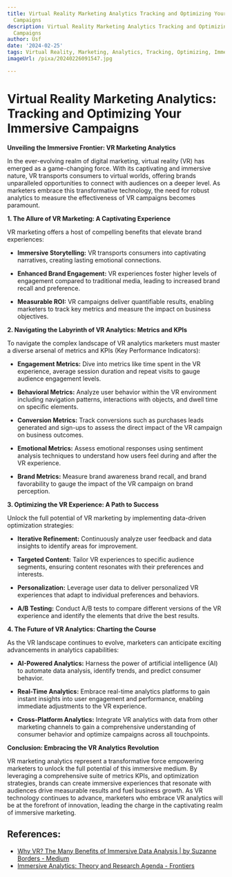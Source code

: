 ```yaml
---
title: Virtual Reality Marketing Analytics Tracking and Optimizing Your Immersive
  Campaigns
description: Virtual Reality Marketing Analytics Tracking and Optimizing Your Immersive
  Campaigns
author: Usf
date: '2024-02-25'
tags: Virtual Reality, Marketing, Analytics, Tracking, Optimizing, Immersive Campaigns
imageUrl: /pixa/20240226091547.jpg

---
```

# Virtual Reality  Marketing Analytics: Tracking and Optimizing Your Immersive  Campaigns

**Unveiling the Immersive  Frontier: VR Marketing Analytics**

In the ever-evolving realm of digital marketing, virtual reality (VR) has emerged as a game-changing force. With its captivating and immersive nature, VR transports consumers to virtual worlds, offering brands unparalleled opportunities to connect  with audiences on a  deeper level. As marketers embrace this  transformative  technology, the need for robust analytics to measure the effectiveness of VR campaigns becomes  paramount.

**1. The Allure of VR Marketing: A Captivating Experience**

VR marketing offers a host of compelling benefits that elevate brand experiences:

* **Immersive Storytelling:** VR transports  consumers  into captivating narratives, creating  lasting emotional connections.


* **Enhanced Brand Engagement:**  VR experiences foster higher levels of  engagement compared to traditional media,  leading to increased brand recall and preference.


* **Measurable ROI:** VR campaigns deliver quantifiable results, enabling  marketers to track key metrics and measure the impact on business objectives.

**2. Navigating the Labyrinth of  VR Analytics:  Metrics and KPIs**

To navigate the complex landscape of VR analytics marketers must master a  diverse arsenal  of metrics  and KPIs (Key Performance Indicators):

* **Engagement Metrics:** Dive  into metrics like time spent in the VR experience, average session duration and repeat visits to gauge  audience engagement levels.


* **Behavioral Metrics:** Analyze user behavior within the VR environment including navigation  patterns, interactions with objects, and dwell  time on specific elements.


* **Conversion  Metrics:** Track conversions such as purchases leads generated and sign-ups to assess the direct impact of the VR campaign on business outcomes.


*  **Emotional Metrics:** Assess emotional responses  using sentiment analysis techniques to understand how users feel during and after the VR experience.


*  **Brand Metrics:** Measure brand awareness brand recall, and brand  favorability to gauge the impact  of the VR campaign on  brand perception.

**3. Optimizing the VR Experience: A Path to Success**

Unlock the full potential of VR marketing by implementing data-driven  optimization strategies:

* **Iterative Refinement:** Continuously analyze user feedback  and  data insights  to identify areas  for improvement.


* **Targeted Content:** Tailor VR experiences to specific audience  segments, ensuring content resonates with their preferences and interests.


* **Personalization:** Leverage user data to deliver personalized VR experiences that adapt to individual preferences and behaviors.


* **A/B Testing:** Conduct A/B tests to compare different versions  of the VR experience  and identify the elements that drive the  best results.

**4. The Future of VR Analytics: Charting the Course**

As the VR landscape continues to evolve, marketers can anticipate exciting advancements in analytics capabilities:

* **AI-Powered Analytics:** Harness the power of artificial intelligence (AI) to automate data analysis, identify  trends, and predict consumer behavior.


* **Real-Time Analytics:** Embrace real-time analytics platforms  to gain instant insights into user engagement and performance, enabling immediate adjustments to the VR experience.


* **Cross-Platform Analytics:** Integrate VR analytics with  data from other marketing channels to  gain  a comprehensive understanding of consumer behavior and optimize campaigns across all touchpoints.

**Conclusion: Embracing the VR Analytics Revolution**

VR marketing  analytics represent a transformative force empowering marketers to unlock  the full potential of this immersive medium. By leveraging a comprehensive suite  of metrics KPIs,  and optimization strategies, brands can create immersive experiences that resonate with audiences drive measurable results and fuel business growth. As VR  technology  continues to advance, marketers  who embrace VR analytics will be at the forefront of innovation,  leading the charge in the captivating realm of immersive marketing.

## References:
- [Why VR? The Many Benefits of Immersive Data Analysis | by Suzanne Borders - Medium](https://medium.com/badvr/why-vr-the-many-benefits-of-immersive-data-analysis-a8590f7b4284)
- [Immersive Analytics: Theory and Research Agenda - Frontiers](https://www.frontiersin.org/articles/10.3389/frobt.2019.00082)
